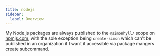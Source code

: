 ```yaml
---
title: nodejs
sidebar:
  label: Overview
---
```


My Node.js packages are always published to the `@simonhyll/` scope on [npmjs.com](https://npmjs.com), with the sole exception being `create-simon` which can't be published in an organization if I want it accessible via package mangers create subcommand.
